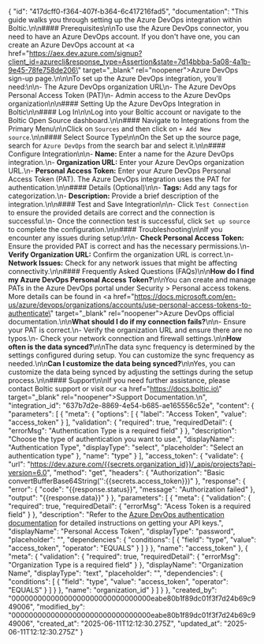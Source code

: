 {
    "id": "417dcff0-f364-407f-b364-6c417216fad5",
    "documentation": "This guide walks you through setting up the Azure DevOps integration within Boltic.\n\n#### Prerequisites\n\nTo use the Azure DevOps connector, you need to have an Azure DevOps account. If you don't have one, you can create an Azure DevOps account at <a href=\"https://aex.dev.azure.com/signup?client_id=azurecli&response_type=Assertion&state=7d14bbba-5a08-4a1b-9e45-78fe758de206\" target=\"_blank\" rel=\"noopener\"><span>Azure DevOps sign-up page</span></a>.\n\n\nTo set up the Azure DevOps integration, you'll need:\n\n- The Azure DevOps organization URL\n- The Azure DevOps Personal Access Token (PAT)\n- Admin access to the Azure DevOps organization\n\n#### Setting Up the Azure DevOps Integration in Boltic\n\n#### Log In\n\nLog into your Boltic account or navigate to the Boltic Open Source dashboard.\n\n#### Navigate to Integrations from the Primary Menu\n\nClick on `Sources` and then click on `+ Add New source`.\n\n#### Select Source Type\n\nOn the Set up the source page, search for `Azure DevOps` from the search bar and select it.\n\n#### Configure Integration\n\n- **Name:** Enter a name for the Azure DevOps integration.\n- **Organization URL:** Enter your Azure DevOps organization URL.\n- **Personal Access Token:** Enter your Azure DevOps Personal Access Token (PAT). The Azure DevOps integration uses the PAT for authentication.\n\n#### Details (Optional)\n\n- **Tags:** Add any tags for categorization.\n- **Description:** Provide a brief description of the integration.\n\n#### Test and Save Integration\n\n- Click `Test Connection` to ensure the provided details are correct and the connection is successful.\n- Once the connection test is successful, click `Set up source` to complete the configuration.\n\n#### Troubleshooting\n\nIf you encounter any issues during setup:\n\n- **Check Personal Access Token:** Ensure the provided PAT is correct and has the necessary permissions.\n- **Verify Organization URL:** Confirm the organization URL is correct.\n- **Network Issues:** Check for any network issues that might be affecting connectivity.\n\n#### Frequently Asked Questions (FAQs)\n\n**How do I find my Azure DevOps Personal Access Token?**\n\nYou can create and manage PATs in the Azure DevOps portal under Security > Personal access tokens. More details can be found in <a href=\"https://docs.microsoft.com/en-us/azure/devops/organizations/accounts/use-personal-access-tokens-to-authenticate\" target=\"_blank\" rel=\"noopener\">Azure DevOps official documentation</a>.\n\n**What should I do if my connection fails?**\n\n- Ensure your PAT is correct.\n- Verify the organization URL and ensure there are no typos.\n- Check your network connection and firewall settings.\n\n**How often is the data synced?**\n\nThe data sync frequency is determined by the settings configured during setup. You can customize the sync frequency as needed.\n\n**Can I customize the data being synced?**\n\nYes, you can customize the data being synced by adjusting the settings during the setup process.\n\n#### Support\n\nIf you need further assistance, please contact Boltic support or visit our <a href=\"https://docs.boltic.io\" target=\"_blank\" rel=\"noopener\">Support Documentation</a>.\n",
    "integration_id": "637b7d2e-8869-4e54-b685-ae165556c52e",
    "content": {
        "parameters": [
            {
                "meta": {
                    "options": [
                        {
                            "label": "Access Token",
                            "value": "access_token"
                        }
                    ],
                    "validation": {
                        "required": true,
                        "requiredDetail": {
                            "errorMsg": "Authentication Type is a required field"
                        }
                    },
                    "description": "Choose the type of authentication you want to use.",
                    "displayName": "Authentication Type",
                    "displayType": "select",
                    "placeholder": "Select an authentication type"
                },
                "name": "type"
            }
        ],
        "access_token": {
            "validate": {
                "url": "https://dev.azure.com/{{secrets.organization_id}}/_apis/projects?api-version=6.0",
                "method": "get",
                "headers": {
                    "Authorization": "Basic convertBufferBase64String('':{{secrets.access_token}})"
                },
                "response": {
                    "error": {
                        "code": "{{response.status}}",
                        "message": "Authorization failed"
                    },
                    "output": "{{response.data}}"
                }
            },
            "parameters": [
                {
                    "meta": {
                        "validation": {
                            "required": true,
                            "requiredDetail": {
                                "errorMsg": "Acess Token is a required field"
                            }
                        },
                        "description": "Refer to the <a href='https://docs.microsoft.com/en-us/azure/devops/pipelines/release/azure-rm-endpoint' target='_blank'>Azure DevOps authentication documentation</a> for detailed instructions on getting your API keys.",
                        "displayName": "Personal Access Token",
                        "displayType": "password",
                        "placeholder": "",
                        "dependencies": {
                            "conditions": [
                                {
                                    "field": "type",
                                    "value": "access_token",
                                    "operator": "EQUALS"
                                }
                            ]
                        }
                    },
                    "name": "access_token"
                },
                {
                    "meta": {
                        "validation": {
                            "required": true,
                            "requiredDetail": {
                                "errorMsg": "Organization Type is a required field"
                            }
                        },
                        "displayName": "Organization Name",
                        "displayType": "text",
                        "placeholder": "",
                        "dependencies": {
                            "conditions": [
                                {
                                    "field": "type",
                                    "value": "access_token",
                                    "operator": "EQUALS"
                                }
                            ]
                        }
                    },
                    "name": "organization_id"
                }
            ]
        }
    },
    "created_by": "00000000000000000000000000000000eabe80b1f89dc01f3f7d24b69c949006",
    "modified_by": "00000000000000000000000000000000eabe80b1f89dc01f3f7d24b69c949006",
    "created_at": "2025-06-11T12:12:30.275Z",
    "updated_at": "2025-06-11T12:12:30.275Z"
}